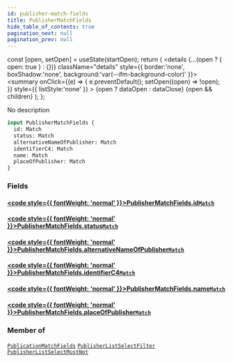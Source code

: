```yaml
---
id: publisher-match-fields
title: PublisherMatchFields
hide_table_of_contents: true
pagination_next: null
pagination_prev: null
---
```







  const [open, setOpen] = useState(startOpen);
  return (
    <details {...(open ? { open: true } : {})} className="details" style={{ border:'none', boxShadow:'none', background:'var(--ifm-background-color)' }}>
      <summary
        onClick={(e) => {
          e.preventDefault();
          setOpen((open) => !open);
        }}
        style={{ listStyle:'none' }}
      >
      {open ? dataOpen : dataClose}
      </summary>
      {open && children}
    </details>
  );
};




No description


```graphql
input PublisherMatchFields {
  id: Match
  status: Match
  alternativeNameOfPublisher: Match
  identifierC4: Match
  name: Match
  placeOfPublisher: Match
}
```




### Fields

#### [<code style={{ fontWeight: 'normal' }}>PublisherMatchFields.<b>id</b></code>](#)<Bullet />[`Match`](/cris/inputs/match) <Badge class="secondary" text="input"/>
> 
> 

#### [<code style={{ fontWeight: 'normal' }}>PublisherMatchFields.<b>status</b></code>](#)<Bullet />[`Match`](/cris/inputs/match) <Badge class="secondary" text="input"/>
> 
> 

#### [<code style={{ fontWeight: 'normal' }}>PublisherMatchFields.<b>alternativeNameOfPublisher</b></code>](#)<Bullet />[`Match`](/cris/inputs/match) <Badge class="secondary" text="input"/>
> 
> 

#### [<code style={{ fontWeight: 'normal' }}>PublisherMatchFields.<b>identifierC4</b></code>](#)<Bullet />[`Match`](/cris/inputs/match) <Badge class="secondary" text="input"/>
> 
> 

#### [<code style={{ fontWeight: 'normal' }}>PublisherMatchFields.<b>name</b></code>](#)<Bullet />[`Match`](/cris/inputs/match) <Badge class="secondary" text="input"/>
> 
> 

#### [<code style={{ fontWeight: 'normal' }}>PublisherMatchFields.<b>placeOfPublisher</b></code>](#)<Bullet />[`Match`](/cris/inputs/match) <Badge class="secondary" text="input"/>
> 
> 



### Member of

[`PublicationMatchFields`](/cris/inputs/publication-match-fields)  <Badge class="secondary" text="input"/><Bullet />[`PublisherListSelectFilter`](/cris/inputs/publisher-list-select-filter)  <Badge class="secondary" text="input"/><Bullet />[`PublisherListSelectMustNot`](/cris/inputs/publisher-list-select-must-not)  <Badge class="secondary" text="input"/>

